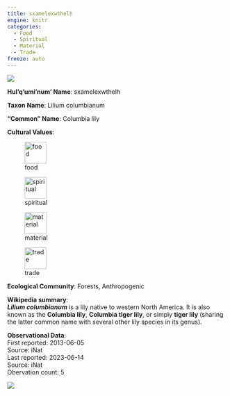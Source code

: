 ```yaml
---
title: sxamelexwthelh
engine: knitr
categories:
  - Food
  - Spiritual
  - Material
  - Trade
freeze: auto
---
```

![](https://inaturalist-open-data.s3.amazonaws.com/photos/45444/medium.jpg){fig-alt="sxamelexwthelh - Columbia lily"}

**Hul'q'umi'num' Name**: sxamelexwthelh



**Taxon Name**: Lilium columbianum

**"Common" Name**: Columbia lily

**Cultural Values**:  

::: {layout-nrow=1 style="width:60%"}
![food](/files/food.svg){width=50px}

![spiritual](/files/spiritual.svg){width=50px}

![material](/files/material.svg){width=50px}

![trade](/files/trade.svg){width=50px}
:::

**Ecological Community**: Forests, Anthropogenic

**Wikipedia summary**:  
<i><b>Lilium columbianum</b></i> is a lily native to western North America. It is also known as the <b>Columbia lily</b>, <b>Columbia tiger lily</b>, or simply <b>tiger lily</b> (sharing the latter common name with several other lily species in its genus).

**Observational Data**:   
First reported: 2013-06-05  
Source: iNat  
Last reported: 2023-06-14  
Source: iNat  
Obervation count: 5

![](community_dist.png)
